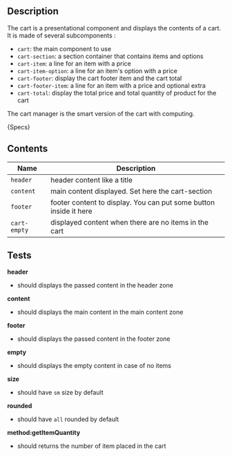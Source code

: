 
## Description
The cart is a presentational component and displays the contents of a cart.
It is made of several subcomponents :
- `cart`: the main component to use
- `cart-section`: a section container that contains items and options
- `cart-item`: a line for an item with a price
- `cart-item-option`: a line for an item's option with a price
- `cart-footer`: display the cart footer item and the cart total
- `cart-footer-item`: a line for an item with a price and optional extra
- `cart-total`: display the total price and total quantity of product for the cart

The cart manager is the smart version of the cart with computing.

<Description>{Specs}</Description>

## Contents

| Name        | Description                                                    |
|-------------|----------------------------------------------------------------|
| `header` | header content like a title                                       |
| `content` | main content displayed. Set here the cart-section                |
| `footer` | footer content to display. You can put some button inside it here |
| `cart-empty` | displayed content when there are no items in the cart         |

## Tests

**header**
- should displays the passed content in the header zone

**content**
- should displays the main content in the main content zone

**footer**
- should displays the passed content in the footer zone

**empty**
- should displays the empty content in case of no items

**size**
- should have `sm` size by default

**rounded**
- should have `all` rounded by default

**method:getItemQuantity**
- should returns the number of item placed in the cart

<SpecsCartSection />

<SpecsCartItem />

<SpecsCartItemOption />

<SpecsCartFooter />

<SpecsCartFooterItem />

<SpecsCartTotal />

<SpecsCartManager />
